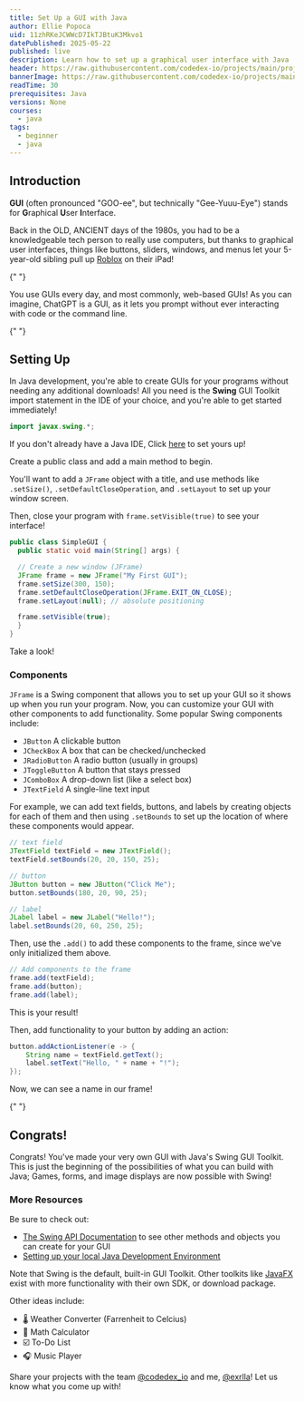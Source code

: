 ```yaml
---
title: Set Up a GUI with Java
author: Ellie Popoca
uid: 11zhRKeJCWWcD7IkTJBtuK3Mkvo1
datePublished: 2025-05-22
published: live
description: Learn how to set up a graphical user interface with Java
header: https://raw.githubusercontent.com/codedex-io/projects/main/projects/set-up-a-gui-with-java/header.png
bannerImage: https://raw.githubusercontent.com/codedex-io/projects/main/projects/set-up-a-gui-with-java/header.png
readTime: 30
prerequisites: Java
versions: None
courses:
  - java
tags:
  - beginner
  - java
---
```


## Introduction

**GUI** (often pronounced "GOO-ee", but technically "Gee-Yuuu-Eye") stands for **G**raphical **U**ser **I**nterface.

Back in the OLD, ANCIENT days of the 1980s, you had to be a knowledgeable tech person to really use computers, but thanks to graphical user interfaces, things like buttons, sliders, windows, and menus let your 5-year-old sibling pull up [Roblox](https://en.wikipedia.org/wiki/Roblox) on their iPad!

<ImageZoom src="https://i.imgur.com/wfJ167k.png" />{" "}

You use GUIs every day, and most commonly, web-based GUIs! As you can imagine, ChatGPT is a GUI, as it lets you prompt without ever interacting with code or the command line.

<ImageZoom src="https://i.imgur.com/TxEy5sO.png" />{" "}

## Setting Up

In Java development, you're able to create GUIs for your programs without needing any additional downloads! All you need is the **Swing** GUI Toolkit import statement in the IDE of your choice, and you're able to get started immediately!

```java
import javax.swing.*;
```

If you don't already have a Java IDE, Click [here](https://www.codedex.io/java/bonus/set-up-your-java-dev-env) to set yours up!

Create a public class and add a main method to begin.

You'll want to add a `JFrame` object with a title, and use methods like `.setSize()`, `.setDefaultCloseOperation`, and `.setLayout` to set up your window screen.

Then, close your program with `frame.setVisible(true)` to see your interface!

```java
public class SimpleGUI {
  public static void main(String[] args) {

  // Create a new window (JFrame)
  JFrame frame = new JFrame("My First GUI");
  frame.setSize(300, 150);
  frame.setDefaultCloseOperation(JFrame.EXIT_ON_CLOSE);
  frame.setLayout(null); // absolute positioning

  frame.setVisible(true);
  }
}
```

Take a look!

<ImageZoom src="https://i.imgur.com/5C8igzQ.png" />

### Components

`JFrame` is a Swing component that allows you to set up your GUI so it shows up when you run your program. Now, you can customize your GUI with other components to add functionality. Some popular Swing components include:

- `JButton` A clickable button
- `JCheckBox` A box that can be checked/unchecked
- `JRadioButton` A radio button (usually in groups)
- `JToggleButton` A button that stays pressed
- `JComboBox` A drop-down list (like a select box)
- `JTextField` A single-line text input

For example, we can add text fields, buttons, and labels by creating objects for each of them and then using `.setBounds` to set up the location of where these components would appear.

```java
// text field
JTextField textField = new JTextField();
textField.setBounds(20, 20, 150, 25);

// button
JButton button = new JButton("Click Me");
button.setBounds(180, 20, 90, 25);

// label
JLabel label = new JLabel("Hello!");
label.setBounds(20, 60, 250, 25);
```

Then, use the `.add()` to add these components to the frame, since we've only initialized them above.

```java
// Add components to the frame
frame.add(textField);
frame.add(button);
frame.add(label);
```

This is your result!

<ImageZoom src="https://i.imgur.com/llQyEYk.png" />

Then, add functionality to your button by adding an action:

```java
button.addActionListener(e -> {
    String name = textField.getText();
    label.setText("Hello, " + name + "!");
});
```

Now, we can see a name in our frame!

<ImageZoom src="https://i.imgur.com/rF9mZMm.png" />{" "}

## Congrats!

Congrats! You've made your very own GUI with Java's Swing GUI Toolkit. This is just the beginning of the possibilities of what you can build with Java; Games, forms, and image displays are now possible with Swing!

### More Resources

Be sure to check out:

- [The Swing API Documentation](https://docs.oracle.com/javase/7/docs/api/javax/swing/package-summary.html) to see other methods and objects you can create for your GUI
- [Setting up your local Java Development Environment](https://www.codedex.io/java/bonus/set-up-your-java-dev-env)

Note that Swing is the default, built-in GUI Toolkit. Other toolkits like [JavaFX](https://openjfx.io/openjfx-docs/#install-javafx) exist with more functionality with their own SDK, or download package.

Other ideas include:

- 🌡️ Weather Converter (Farrenheit to Celcius)
- 🔢 Math Calculator
- ☑️ To-Do List
- 🎧 Music Player

Share your projects with the team [@codedex_io](https://www.twitter.com/codedex_io) and me, [@exrlla](https://www.twitter.com/exrlla)! Let us know what you come up with!
